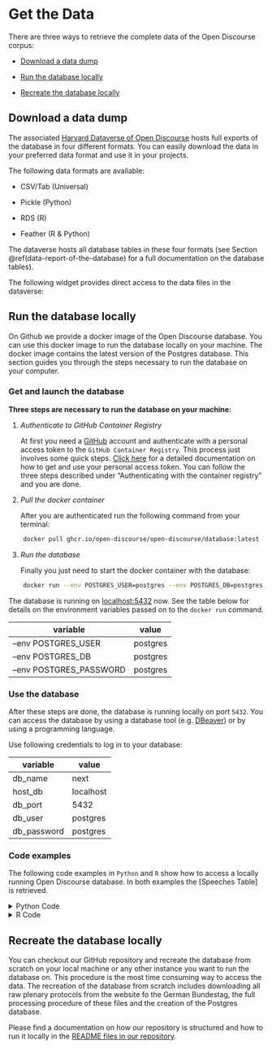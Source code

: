 # Get the Data

There are three ways to retrieve the complete data of the Open Discourse corpus:

-   [Download a data dump]

-   [Run the database locally]

-   [Recreate the database locally]

## Download a data dump

The associated [Harvard Dataverse of Open Discourse](https://dataverse.harvard.edu/dataset.xhtml?persistentId=doi:10.7910/DVN/FIKIBO) hosts full exports of the database in four different formats. You can easily download the data in your preferred data format and use it in your projects.

The following data formats are available:

-   CSV/Tab (Universal)

-   Pickle (Python)

-   RDS (R)

-   Feather (R & Python)

The dataverse hosts all database tables in these four formats (see Section \@ref(data-report-of-the-database) for a full documentation on the database tables).

The following widget provides direct access to the data files in the dataverse:

```{=html}
<script src="https://dataverse.harvard.edu/resources/js/widgets.js?persistentId=doi:10.7910/DVN/FIKIBO&amp;dvUrl=https://dataverse.harvard.edu&amp;widget=iframe&amp;heightPx=500"></script>
```


## Run the database locally

On Github we provide a docker image of the Open Discourse database. You can use this docker image to run the database locally on your machine.
The docker image contains the latest version of the Postgres database. This section guides you through the steps necessary to run the database on your computer.

### Get and launch the database

**Three steps are necessary to run the database on your machine:**

1.  *Authenticate to GitHub Container Registry*

    At first you need a [GitHub](https://github.com/){target="_blank"} account and authenticate with a personal access token to the `GitHub Container Registry`. This process just involves some quick steps. [Click here](https://docs.github.com/en/packages/guides/migrating-to-github-container-registry-for-docker-images#authenticating-with-the-container-registry){target="_blank"} for a detailed documentation on how to get and use your personal access token. You can follow the three steps described under "Authenticating with the container registry" and you are done.

2.  *Pull the docker container*

    After you are authenticated run the following command from your terminal:

```bash
    docker pull ghcr.io/open-discourse/open-discourse/database:latest
```

3.  *Run the database*

    Finally you just need to start the docker container with the database:

```bash
    docker run --env POSTGRES_USER=postgres --env POSTGRES_DB=postgres --env POSTGRES_PASSWORD=postgres  -p 5432:5432 -d ghcr.io/open-discourse/open-discourse/database
```

The database is running on [localhost:5432](localhost:5432) now. See the table below for details on the environment variables passed on to the `docker run` command.

| variable                | value    |
|-------------------------|----------|
| --env POSTGRES_USER     | postgres |
| --env POSTGRES_DB       | postgres |
| --env POSTGRES_PASSWORD | postgres |


### Use the database

After these steps are done, the database is running locally on port `5432`. You can access the database by using a database tool (e.g. [DBeaver](https://dbeaver.io/){target="_blank"}) or by using a   programming language.

Use following credentials to log in to your database:

| variable    | value     |
|-------------|-----------|
| db_name     | next      |
| host_db     | localhost |
| db_port     | 5432      |
| db_user     | postgres  |
| db_password | postgres  |

### Code examples

The following code examples in `Python` and `R` show how to access a locally running Open Discourse database. 
In both examples the [Speeches Table] is retrieved. 

<details>
  <summary>Python Code</summary>

```py
import psycopg2
import pandas as pd

# db_connection -----------------------------------------------------------
con_details = {
    "host"      : "localhost",
    "database"  : "next",
    "user"      : "postgres",
    "password"  : "postgres",
    "port"      : "5432"
}
con = psycopg2.connect(**con_details)

# get data tables ---------------------------------------------------------
speeches = pd.read_sql_query("select * from open_discourse.speeches", con)
```
</details>

<details>
  <summary>R Code</summary>

```r
library("RPostgreSQL")

# db_connection -----------------------------------------------------------
db <- "next"
host_db <- "localhost"
db_port <- "5432"
db_user <- "postgres"
db_password <- "postgres"
con <-
  dbConnect(
    RPostgres::Postgres(),
    dbname = db,
    host = host_db,
    port = db_port,
    user = db_user,
    password = db_password
  )

# get data tables ---------------------------------------------------------
speeches <- dbGetQuery(con,
                       "SELECT *
                       FROM open_discourse.speeches;")
```
</details>



## Recreate the database locally

You can checkout our GitHub repository and recreate the database from scratch on your local machine or any other instance you want to run the database on. This procedure is the most time consuming way to access the data. The recreation of the database from scratch includes downloading all raw plenary protocols from the website fo the German Bundestag, the full processing procedure of these files and the creation of the Postgres database.

Please find a documentation on how our repository is structured and how to run it locally in the [README files in our repository](https://github.com/open-discourse/open-discourse){target="_blank"}.
